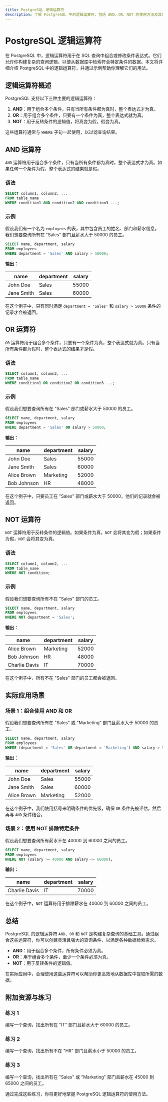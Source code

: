 ```yaml
---
title: PostgreSQL 逻辑运算符
description: 了解 PostgreSQL 中的逻辑运算符，包括 AND、OR、NOT 的使用方法及其在实际查询中的应用场景。
---
```


# PostgreSQL 逻辑运算符

在 PostgreSQL 中，逻辑运算符用于在 SQL 查询中组合或修改条件表达式。它们允许你构建复杂的查询逻辑，以便从数据库中检索符合特定条件的数据。本文将详细介绍 PostgreSQL 中的逻辑运算符，并通过示例帮助你理解它们的用法。

## 逻辑运算符概述

PostgreSQL 支持以下三种主要的逻辑运算符：

1. **AND**：用于组合多个条件，只有当所有条件都为真时，整个表达式才为真。
2. **OR**：用于组合多个条件，只要有一个条件为真，整个表达式就为真。
3. **NOT**：用于反转条件的逻辑值，将真变为假，假变为真。

这些运算符通常与 `WHERE` 子句一起使用，以过滤查询结果。

## AND 运算符

`AND` 运算符用于组合多个条件，只有当所有条件都为真时，整个表达式才为真。如果任何一个条件为假，整个表达式的结果就是假。

### 语法

```sql
SELECT column1, column2, ...
FROM table_name
WHERE condition1 AND condition2 AND condition3 ...;
```

### 示例

假设我们有一个名为 `employees` 的表，其中包含员工的姓名、部门和薪水信息。我们想要查询所有在 "Sales" 部门且薪水大于 50000 的员工。

```sql
SELECT name, department, salary
FROM employees
WHERE department = 'Sales' AND salary > 50000;
```

**输出：**

| name       | department | salary |
|------------|------------|--------|
| John Doe   | Sales      | 55000  |
| Jane Smith | Sales      | 60000  |

在这个例子中，只有同时满足 `department = 'Sales'` 和 `salary > 50000` 条件的记录才会被返回。

## OR 运算符

`OR` 运算符用于组合多个条件，只要有一个条件为真，整个表达式就为真。只有当所有条件都为假时，整个表达式的结果才是假。

### 语法

```sql
SELECT column1, column2, ...
FROM table_name
WHERE condition1 OR condition2 OR condition3 ...;
```

### 示例

假设我们想要查询所有在 "Sales" 部门或薪水大于 50000 的员工。

```sql
SELECT name, department, salary
FROM employees
WHERE department = 'Sales' OR salary > 50000;
```

**输出：**

| name         | department | salary |
|--------------|------------|--------|
| John Doe     | Sales      | 55000  |
| Jane Smith   | Sales      | 60000  |
| Alice Brown  | Marketing  | 52000  |
| Bob Johnson  | HR         | 48000  |

在这个例子中，只要员工在 "Sales" 部门或薪水大于 50000，他们的记录就会被返回。

## NOT 运算符

`NOT` 运算符用于反转条件的逻辑值。如果条件为真，`NOT` 会将其变为假；如果条件为假，`NOT` 会将其变为真。

### 语法

```sql
SELECT column1, column2, ...
FROM table_name
WHERE NOT condition;
```

### 示例

假设我们想要查询所有不在 "Sales" 部门的员工。

```sql
SELECT name, department, salary
FROM employees
WHERE NOT department = 'Sales';
```

**输出：**

| name         | department | salary |
|--------------|------------|--------|
| Alice Brown  | Marketing  | 52000  |
| Bob Johnson  | HR         | 48000  |
| Charlie Davis| IT         | 70000  |

在这个例子中，所有不在 "Sales" 部门的员工都会被返回。

## 实际应用场景

### 场景 1：组合使用 AND 和 OR

假设我们想要查询所有在 "Sales" 或 "Marketing" 部门且薪水大于 50000 的员工。

```sql
SELECT name, department, salary
FROM employees
WHERE (department = 'Sales' OR department = 'Marketing') AND salary > 50000;
```

**输出：**

| name         | department | salary |
|--------------|------------|--------|
| John Doe     | Sales      | 55000  |
| Jane Smith   | Sales      | 60000  |
| Alice Brown  | Marketing  | 52000  |

在这个例子中，我们使用括号来明确条件的优先级，确保 `OR` 条件先被评估，然后再与 `AND` 条件结合。

### 场景 2：使用 NOT 排除特定条件

假设我们想要查询所有薪水不在 40000 到 60000 之间的员工。

```sql
SELECT name, department, salary
FROM employees
WHERE NOT (salary >= 40000 AND salary <= 60000);
```

**输出：**

| name         | department | salary |
|--------------|------------|--------|
| Charlie Davis| IT         | 70000  |

在这个例子中，`NOT` 运算符用于排除薪水在 40000 到 60000 之间的员工。

## 总结

PostgreSQL 的逻辑运算符 `AND`、`OR` 和 `NOT` 是构建复杂查询的基础工具。通过组合这些运算符，你可以创建灵活且强大的查询条件，以满足各种数据检索需求。

- **AND**：用于组合多个条件，所有条件必须为真。
- **OR**：用于组合多个条件，至少一个条件必须为真。
- **NOT**：用于反转条件的逻辑值。

在实际应用中，合理使用这些运算符可以帮助你更高效地从数据库中提取所需的数据。

## 附加资源与练习

### 练习 1

编写一个查询，找出所有在 "IT" 部门且薪水大于 60000 的员工。

### 练习 2

编写一个查询，找出所有不在 "HR" 部门且薪水小于 50000 的员工。

### 练习 3

编写一个查询，找出所有在 "Sales" 或 "Marketing" 部门且薪水在 45000 到 65000 之间的员工。

通过完成这些练习，你将更好地掌握 PostgreSQL 逻辑运算符的使用方法。